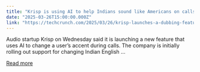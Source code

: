```yaml
---
title: "Krisp is using AI to help Indians sound like Americans on calls"
date: "2025-03-26T15:00:00.000Z"
link: "https://techcrunch.com/2025/03/26/krisp-launches-a-dubbing-feature-to-change-accent-of-the-speaker-during-a-call/"
---
```


Audio startup Krisp on Wednesday said it is launching a new feature that uses AI to change a user&#8217;s accent during calls. The company is initially rolling out support for changing Indian English ...

[Read more](https://techcrunch.com/2025/03/26/krisp-launches-a-dubbing-feature-to-change-accent-of-the-speaker-during-a-call/)
